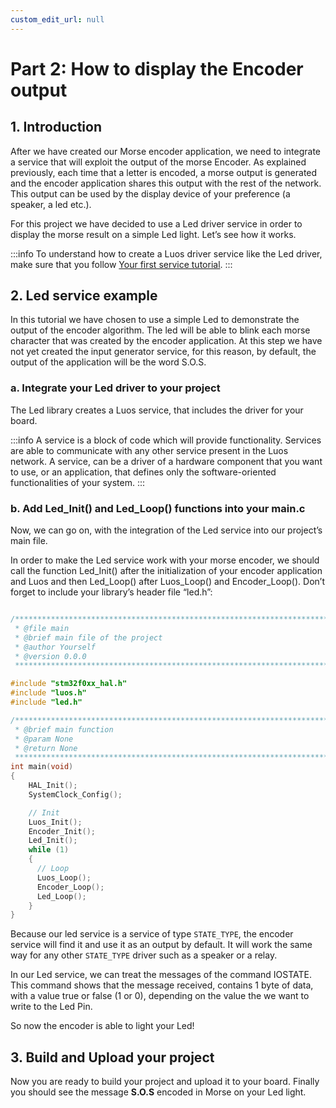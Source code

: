```yaml
---
custom_edit_url: null
---
```



# Part 2: How to display the Encoder output

## 1. Introduction

After we have created our Morse encoder application, we need to integrate a service that will exploit the output of the morse Encoder. As explained previously, each time that a letter is encoded, a morse output is generated and the encoder application shares this output with the rest of the network. This output can be used by the display device of your preference (a speaker, a led etc.).

For this project we have decided to use a Led driver service in order to display the morse result on a simple Led light. Let’s see how it works.

:::info
To understand how to create a Luos driver service like the Led driver, make sure that you follow [Your first service tutorial](/tutorials/your-first-service).
:::

## 2. Led service example

In this tutorial we have chosen to use a simple Led to demonstrate the output of the encoder algorithm. The led will be able to blink each morse character that was created by the encoder application. At this step we have not yet created the input generator service, for this reason, by default, the output of the application will be the word S.O.S.

### a. Integrate your Led driver to your project

The Led library creates a Luos service, that includes the driver for your board.

:::info
A service is a block of code which will provide functionality. Services are able to communicate with any other service present in the Luos network. A service, can be a driver of a hardware component that you want to use, or an application, that defines only the software-oriented functionalities of your system.
:::

### b. Add Led_Init() and Led_Loop() functions into your main.c

Now, we can go on, with the integration of the Led service into our project’s main file.

In order to make the Led service work with your morse encoder, we should call the function Led_Init() after the initialization of your encoder application and Luos and then Led_Loop() after Luos_Loop() and Encoder_Loop(). Don’t forget to include your library’s header file “led.h”:

```c

/******************************************************************************
 * @file main
 * @brief main file of the project
 * @author Yourself
 * @version 0.0.0
 ******************************************************************************/

#include "stm32f0xx_hal.h"
#include "luos.h"
#include "led.h"

/******************************************************************************
 * @brief main function
 * @param None
 * @return None
 ******************************************************************************/
int main(void)
{
    HAL_Init();
    SystemClock_Config();

    // Init
    Luos_Init();
    Encoder_Init();
    Led_Init();
    while (1)
    {
      // Loop
      Luos_Loop();
      Encoder_Loop();
      Led_Loop();
    }
}

```

Because our led service is a service of type `STATE_TYPE`, the encoder service will find it and use it as an output by default. It will work the same way for any other `STATE_TYPE` driver such as a speaker or a relay.

In our Led service, we can treat the messages of the command IOSTATE. This command shows that the message received, contains 1 byte of data, with a value true or false (1 or 0), depending on the value the we want to write to the Led Pin.

So now the encoder is able to light your Led!

## 3. Build and Upload your project

Now you are ready to build your project and upload it to your board. Finally you should see the message **S.O.S** encoded in Morse on your Led light.
